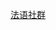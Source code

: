 {{flagdeco|French Community}} [[比利时法语社群|法语社群]]<noinclude>
[[Category:比利时行政区划模板|{{PAGENAME}}]]
</noinclude>